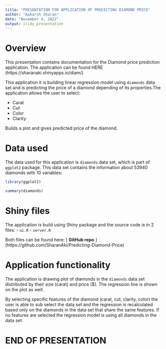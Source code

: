---
title: "PRESENTATION FOR APPLICATION OF PREDICTING DIAMOND PRICE"
author: "Aakarsh Sharan"
date: "November 4, 2022"
output: slidy_presentation
---

Overview
========================================================
This presentation contains documentation for the Diamond price prediction application. 
The application can be found HERE 
(https://sharanaki.shinyapps.io/diam/)

This application it is building linear regression model using `diamonds` data set and is predicting the price of a diamond depending of its properties.The application allows the user to select:

- Carat
- Cut
- Color
- Clarity

Builds a plot and gives predicted price of the diamond.

Data used
========================================================

The data used for this application is `diamonds` data set, which is part of `ggplot2` package.
This data set contains the information about 53940 diamonds with 10 variables:

```{r echo=FALSE}
library(ggplot2)
```

```{r echo=FALSE}
summary(diamonds)
```


Shiny files
========================================================

The application is build using Shiny package and the source code is in 2 files:
- `ui.R`
- `server.R`

Both files can be found here: [ **GitHub repo** ] 
(https://github.com/SharanAki/Predicting-Diamond-Price)


Application functionality
========================================================

The application is drawing plot of diamonds in the `diamonds` data set distributed by their size (carat) and price ($). The regression line is shown on the plot as well. 

By selecting specific features of the diamond (carat, cut, clarity, color) the user is able to sub select the data set and the regression is recalculated based only on the diamonds in the data set that share the same features. If no features are selected the regression model is using all diamonds in the data set.



END OF PRESENTATION
==================================